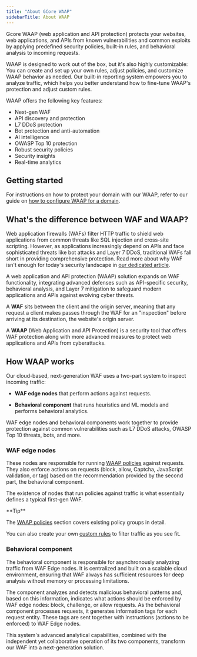 ---
title: "About GCore WAAP"
sidebarTitle: About WAAP
---

Gcore WAAP (web application and API protection) protects your websites, web applications, and APIs from known vulnerabilities and common exploits by applying predefined security policies, built-in rules, and behavioral analysis to incoming requests. 

WAAP is designed to work out of the box, but it's also highly customizable: You can create and set up your own rules, adjust policies, and customize WAAP behavior as needed. Our built-in reporting system empowers you to analyze traffic, which helps you better understand how to fine-tune WAAP's protection and adjust custom rules. 

WAAP offers the following key features: 

  * Next-gen WAF
  * API discovery and protection 
  * L7 DDoS protection
  * Bot protection and anti-automation
  * AI intelligence
  * OWASP Top 10 protection
  * Robust security policies 
  * Security insights 
  * Real-time analytics



## Getting started

For instructions on how to protect your domain with our WAAP, refer to our guide on [how to configure WAAP for a domain](/waap/getting-started/configure-waap-for-a-domain). 

## What's the difference between WAF and WAAP?

Web application firewalls (WAFs) filter HTTP traffic to shield web applications from common threats like SQL injection and cross-site scripting. However, as applications increasingly depend on APIs and face sophisticated threats like bot attacks and Layer 7 DDoS, traditional WAFs fall short in providing comprehensive protection. Read more about why WAF isn't enough for today's security landscape in [our dedicated article](https://gcore.com/blog/cybersecurity-beyond-waf/).

A web application and API protection (WAAP) solution expands on WAF functionality, integrating advanced defenses such as API-specific security, behavioral analysis, and Layer 7 mitigation to safeguard modern applications and APIs against evolving cyber threats.

A **WAF** sits between the client and the origin server, meaning that any request a client makes passes through the WAF for an "inspection" before arriving at its destination, the website's origin server. 

A **WAAP** (Web Application and API Protection) is a security tool that offers WAF protection along with more advanced measures to protect web applications and APIs from cyberattacks. 

## How WAAP works

Our cloud-based, next-generation WAF uses a two-part system to inspect incoming traffic: 

  * **WAF edge nodes** that perform actions against requests. 

  * **Behavioral component** that runs heuristics and ML models and performs behavioral analytics.




WAF edge nodes and behavioral components work together to provide protection against common vulnerabilities such as L7 DDoS attacks, OWASP Top 10 threats, bots, and more. 

### WAF edge nodes

These nodes are responsible for running [WAAP policies](/waap/waap-policies) against requests. They also enforce actions on requests (block, allow, Captcha, JavaScript validation, or tag) based on the recommendation provided by the second part, the behavioral component. 

The existence of nodes that run policies against traffic is what essentially defines a typical first-gen WAF. 

<Tip>
**Tip**

The [WAAP policies](/waap/waap-policies) section covers existing policy groups in detail. 

You can also create your own [custom rules](/waap/waap-rules/custom-rules) to filter traffic as you see fit.
</Tip>

### Behavioral component

The behavioral component is responsible for asynchronously analyzing traffic from WAF Edge nodes. It is centralized and built on a scalable cloud environment, ensuring that WAF always has sufficient resources for deep analysis without memory or processing limitations. 

The component analyzes and detects malicious behavioral patterns and, based on this information, indicates what actions should be enforced by WAF edge nodes: block, challenge, or allow requests. As the behavioral component processes requests, it generates information tags for each request entity. These tags are sent together with instructions (actions to be enforced) to WAF Edge nodes. 

This system's advanced analytical capabilities, combined with the independent yet collaborative operation of its two components, transform our WAF into a next-generation solution.